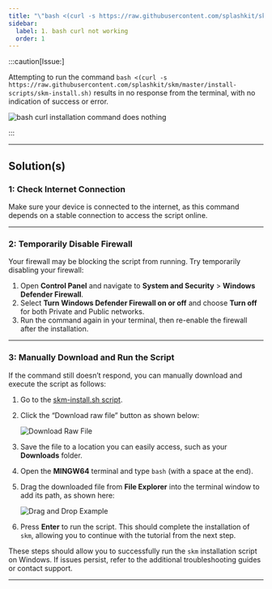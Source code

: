 ```yaml
---
title: "\"bash <(curl -s https://raw.githubusercontent.com/splashkit/skm/master/install-scripts/skm-install.sh)\" does nothing"
sidebar:
  label: 1. bash curl not working
  order: 1
---
```



:::caution[Issue:]

Attempting to run the command `bash <(curl -s https://raw.githubusercontent.com/splashkit/skm/master/install-scripts/skm-install.sh)` results in no response from the terminal, with no indication of success or error.

![bash curl installation command does nothing](/images/troubleshoot/windows-msys2/skm-install-does-nothing-windows.png)

:::

---

## Solution(s)

### 1: Check Internet Connection

Make sure your device is connected to the internet, as this command depends on a stable connection to access the script online.

---

### 2: Temporarily Disable Firewall

Your firewall may be blocking the script from running. Try temporarily disabling your firewall:

<Steps>

1. Open **Control Panel** and navigate to **System and Security** > **Windows Defender Firewall**.
2. Select **Turn Windows Defender Firewall on or off** and choose **Turn off** for both Private and Public networks.
3. Run the command again in your terminal, then re-enable the firewall after the installation.

</Steps>

---

### 3: Manually Download and Run the Script

If the command still doesn’t respond, you can manually download and execute the script as follows:

<Steps>

1. Go to the [skm-install.sh script](https://github.com/splashkit/skm/blob/master/install-scripts/skm-install.sh).
2. Click the “Download raw file” button as shown below:

    ![Download Raw File](https://i.imgur.com/MWhWHRO.png)

3. Save the file to a location you can easily access, such as your **Downloads** folder.
4. Open the **MINGW64** terminal and type `bash` (with a space at the end).
5. Drag the downloaded file from **File Explorer** into the terminal window to add its path, as shown here:

    ![Drag and Drop Example](https://i.imgur.com/ZbcghXz.png)

6. Press **Enter** to run the script. This should complete the installation of `skm`, allowing you to continue with the tutorial from the next step.

</Steps>

These steps should allow you to successfully run the `skm` installation script on Windows. If issues persist, refer to the additional troubleshooting guides or contact support.

---
